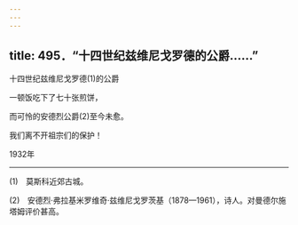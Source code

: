 ```yaml
---
---
---
```

title: 495．“十四世纪兹维尼戈罗德的公爵……”
---




十四世纪兹维尼戈罗德(1)的公爵

一顿饭吃下了七十张煎饼，

而可怜的安德烈公爵(2)至今未愈。

我们离不开祖宗们的保护！

1932年



* * *



(1)　莫斯科近郊古城。

(2)　安德烈·弗拉基米罗维奇·兹维尼戈罗茨基（1878—1961），诗人。对曼德尔施塔姆评价甚高。